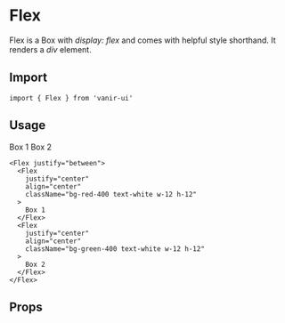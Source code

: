 
# Flex

Flex is a Box with _display: flex_ and comes with helpful style shorthand. It renders a _div_ element.

## Import

```tsx
import { Flex } from 'vanir-ui'
```

## Usage

<Example>
  <Flex justify="between">
    <Flex
      justify="center"
      align="center"
      className="bg-red-400 text-white w-12 h-12"
    >
      Box 1
    </Flex>
    <Flex
      justify="center"
      align="center"
      className="bg-green-400 text-white w-12 h-12"
    >
      Box 2
    </Flex>
  </Flex>
</Example>

```tsx
<Flex justify="between">
  <Flex
    justify="center"
    align="center"
    className="bg-red-400 text-white w-12 h-12"
  >
    Box 1
  </Flex>
  <Flex
    justify="center"
    align="center"
    className="bg-green-400 text-white w-12 h-12"
  >
    Box 2
  </Flex>
</Flex>
```

## Props

<Table columns={columns} data={flexProps} />
